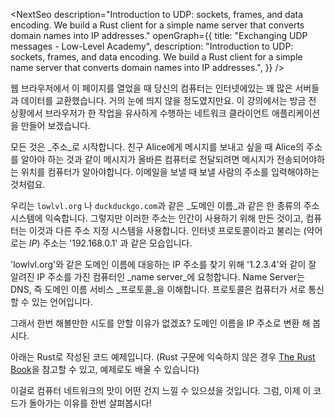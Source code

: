 
<NextSeo
  description="Introduction to UDP: sockets, frames, and data encoding. We build a Rust client for a simple name server that converts domain names into IP addresses."
  openGraph={{
    title: "Exchanging UDP messages - Low-Level Academy",
    description:
      "Introduction to UDP: sockets, frames, and data encoding. We build a Rust client for a simple name server that converts domain names into IP addresses.",
  }}
/>

웹 브라우저에서 이 페이지를 열었을 때 당신의 컴퓨터는 인터넷에있는 꽤 많은 서버들과 데이터를 교환했습니다. 거의 눈에 띄지 않을 정도였지만요. 이 강의에서는 방금 전 상황에서 브라우저가 한 작업을 유사하게 수행하는 네트워크 클라이언트 애플리케이션을 만들어 보겠습니다.

모든 것은 _주소_로 시작합니다. 친구 Alice에게 메시지를 보내고 싶을 때 Alice의 주소를 알아야 하는 것과 같이 메시지가 올바른 컴퓨터로 전달되려면 메시지가 전송되어야하는 위치를 컴퓨터가 알아야합니다. 이메일을 보낼 때 보낼 사람의 주소를 입력해야하는 것처럼요.

우리는 `lowlvl.org` 나 `duckduckgo.com`과 같은 _도메인 이름_과 같은 한 종류의 주소 시스템에 익숙합니다. 그렇지만 이러한 주소는 인간이 사용하기 위해 만든 것이고, 컴퓨터는 이것과 다른 주소 지정 시스템을 사용합니다. 인터넷 프로토콜이라고 불리는 (약어로는 _IP_) 주소는 '192.168.0.1' 과 같은 모습입니다.

'lowlvl.org'와 같은 도메인 이름에 대응하는 IP 주소를 찾기 위해 '1.2.3.4'와 같이 잘 알려진 IP 주소를 가진 컴퓨터인 _name server_에 요청합니다. Name Server는 DNS, 즉 도메인 이름 서비스 _프로토콜_을 이해합니다. 프로토콜은 컴퓨터가 서로 통신 할 수 있는 언어입니다.

그래서 한번 해볼만한 시도를 안할 이유가 없겠죠? 도메인 이름을 IP 주소로 변환 해 봅시다.

<div id="lesson1-dns-form">
  <DnsRequestForm />
</div>

아래는 Rust로 작성된 코드 예제입니다. (Rust 구문에 익숙하지 않은 경우 [The Rust Book](https://doc.rust-lang.org/book/)을 참고할 수 있고, 예제로도 배울 수 있습니다)

<Playground id="fullDemo" codeWrapperFn={wrapFullDemoCode}>
  <FullDemoVis />
</Playground>

이걸로 컴퓨터 네트워크의 맛이 어떤 건지 느낄 수 있으셨을 것입니다. 그럼, 이제 이 코드가 돌아가는 이유를 한번 살펴봅시다!